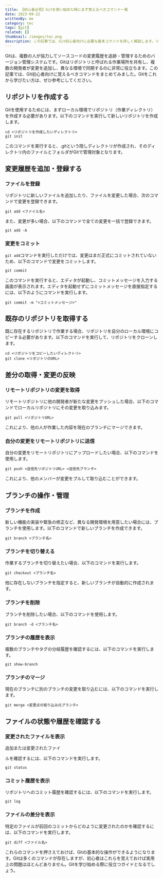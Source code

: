 ```yaml
---
title: 【初心者必見】Gitを使い始めた時にまず覚えるべきコマンド一覧
date: 2023-09-22
writtenBy: me
category: tec
tags: [git]
related: []
thumbnail: /images/tec.png
description: この記事では、Git初心者向けに必要な基本コマンドを詳しく解説します。リポジトリの作成、ファイルの登録、リモートリポジトリの変更の取得、ブランチの操作、ファイルの状態確認など、Gitの基本操作をマスターしましょう。 Gitを使って効果的にソースコードを管理する手助けとなるでしょう。
---
```


Gitは、複数の人が協力してソースコードの変更履歴を追跡・管理するためのバージョン管理システムです。Gitはリポジトリと呼ばれる作業場所を共有し、複数の開発者が変更を追加し、異なる環境で同期するのに非常に役立ちます。この記事では、Git初心者向けに覚えるべきコマンドをまとめてみました。Gitをこれから学びたい方は、ぜひ参考にしてください。

## リポジトリを作成する

Gitを使用するためには、まずローカル環境でリポジトリ（作業ディレクトリ）を作成する必要があります。以下のコマンドを実行して新しいリポジトリを作成します。

```shell
cd <リポジトリを作成したいディレクトリ>
git init
```

このコマンドを実行すると、.gitという隠しディレクトリが作成され、そのディレクトリ内のファイルとフォルダがGitで管理対象となります。

## 変更履歴を追加・登録する

### ファイルを登録
リポジトリに新しいファイルを追加したり、ファイルを変更した場合、次のコマンドで変更を登録できます。

```shell
git add <ファイル名>
```

また、変更が多い場合、以下のコマンドで全ての変更を一括で登録できます。

```shell
git add -A
```

### 変更をコミット
`git add`コマンドを実行しただけでは、変更はまだ正式にコミットされていないため、以下のコマンドで変更をコミットします。

```shell
git commit
```

このコマンドを実行すると、エディタが起動し、コミットメッセージを入力する画面が表示されます。エディタを起動せずにコミットメッセージを直接指定するには、以下のようにコマンドを実行します。

```shell
git commit -m "<コミットメッセージ>"
```

## 既存のリポジトリを取得する

既に存在するリポジトリで作業する場合、リポジトリを自分のローカル環境にコピーする必要があります。以下のコマンドを実行して、リポジトリをクローンします。

```shell
cd <リポジトリをコピーしたいディレクトリ>
git clone <リポジトリのURL>
```

## 差分の取得・変更の反映

### リモートリポジトリの変更を取得
リモートリポジトリに他の開発者が新たな変更をプッシュした場合、以下のコマンドでローカルリポジトリにその変更を取り込みます。

```shell
git pull <リポジトリURL>
```

これにより、他の人が作業した内容を現在のブランチにマージできます。

### 自分の変更をリモートリポジトリに送信
自分の変更をリモートリポジトリにアップロードしたい場合、以下のコマンドを使用します。

```shell
git push <送信先リポジトリURL> <送信先ブランチ>
```

これにより、他のメンバーが変更をプルして取り込むことができます。

## ブランチの操作・管理

### ブランチを作成
新しい機能の実装や緊急の修正など、異なる開発環境を用意したい場合には、ブランチを使用します。以下のコマンドで新しいブランチを作成できます。

```shell
git branch <ブランチ名>
```

### ブランチを切り替える
作業するブランチを切り替えたい場合、以下のコマンドを実行します。

```shell
git checkout <ブランチ名>
```

他に存在しないブランチを指定すると、新しいブランチが自動的に作成されます。

### ブランチを削除
ブランチを削除したい場合、以下のコマンドを使用します。

```shell
git branch -d <ブランチ名>
```

### ブランチの履歴を表示
複数のブランチやタグの分岐履歴を確認するには、以下のコマンドを実行します。

```shell
git show-branch
```

### ブランチのマージ
現在のブランチに別のブランチの変更を取り込むには、以下のコマンドを実行します。

```shell
git merge <変更点の取り込み元ブランチ>
```

## ファイルの状態や履歴を確認する

### 変更されたファイルを表示
追加または変更されたファイ

ルを確認するには、以下のコマンドを実行します。

```shell
git status
```

### コミット履歴を表示
リポジトリへのコミット履歴を確認するには、以下のコマンドを実行します。

```shell
git log
```

### ファイルの差分を表示
特定のファイルが前回のコミットからどのように変更されたのかを確認するには、以下のコマンドを実行します。

```shell
git diff <ファイル名>
```

これらのコマンドを押さえておけば、Gitの基本的な操作ができるようになります。Gitは多くのコマンドが存在しますが、初心者はこれらを覚えておけば実用上の問題はほとんどありません。Gitを学び始める際に役立つガイドとなるでしょう。